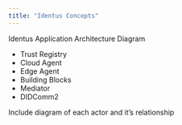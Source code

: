 ```yaml
---
title: "Identus Concepts"
---
```


Identus Application Architecture Diagram

- Trust Registry
- Cloud Agent
- Edge Agent
- Building Blocks
- Mediator
- DIDComm2


Include diagram of each actor and it's relationship 
